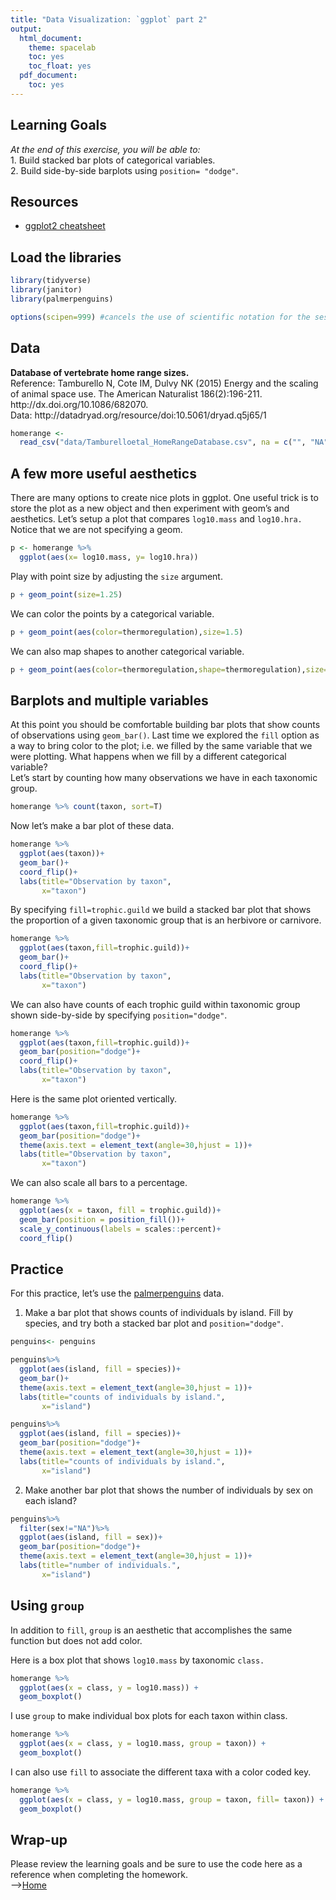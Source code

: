 ```yaml
---
title: "Data Visualization: `ggplot` part 2"
output:
  html_document:
    theme: spacelab
    toc: yes
    toc_float: yes
  pdf_document:
    toc: yes
---
```


## Learning Goals
*At the end of this exercise, you will be able to:*    
1. Build stacked bar plots of categorical variables.  
2. Build side-by-side barplots using `position= "dodge"`.  

## Resources
- [ggplot2 cheatsheet](https://www.rstudio.com/wp-content/uploads/2015/03/ggplot2-cheatsheet.pdf)

## Load the libraries
```r
library(tidyverse)
library(janitor)
library(palmerpenguins)
```

```r
options(scipen=999) #cancels the use of scientific notation for the session
```

## Data
**Database of vertebrate home range sizes.**  
Reference: Tamburello N, Cote IM, Dulvy NK (2015) Energy and the scaling of animal space use. The American Naturalist 186(2):196-211. http://dx.doi.org/10.1086/682070.  
Data: http://datadryad.org/resource/doi:10.5061/dryad.q5j65/1  
```r
homerange <- 
  read_csv("data/Tamburelloetal_HomeRangeDatabase.csv", na = c("", "NA", "\\"))
```

## A few more useful aesthetics
There are many options to create nice plots in ggplot. One useful trick is to store the plot as a new object and then experiment with geom's and aesthetics. Let's setup a plot that compares `log10.mass` and `log10.hra.` Notice that we are not specifying a geom.
```r
p <- homerange %>% 
  ggplot(aes(x= log10.mass, y= log10.hra))
```

Play with point size by adjusting the `size` argument.
```r
p + geom_point(size=1.25)
```

We can color the points by a categorical variable.
```r
p + geom_point(aes(color=thermoregulation),size=1.5)
```

We can also map shapes to another categorical variable.
```r
p + geom_point(aes(color=thermoregulation,shape=thermoregulation),size=1.5)
```

## Barplots and multiple variables
At this point you should be comfortable building bar plots that show counts of observations using `geom_bar()`. Last time we explored the `fill` option as a way to bring color to the plot; i.e. we filled by the same variable that we were plotting. What happens when we fill by a different categorical variable?  
Let's start by counting how many observations we have in each taxonomic group.
```r
homerange %>% count(taxon, sort=T)
```

Now let's make a bar plot of these data.
```r
homerange %>% 
  ggplot(aes(taxon))+
  geom_bar()+
  coord_flip()+
  labs(title="Observation by taxon",
       x="taxon")
```

By specifying `fill=trophic.guild` we build a stacked bar plot that shows the proportion of a given taxonomic group that is an herbivore or carnivore.
```r
homerange %>% 
  ggplot(aes(taxon,fill=trophic.guild))+
  geom_bar()+
  coord_flip()+
  labs(title="Observation by taxon",
       x="taxon")
```

We can also have counts of each trophic guild within taxonomic group shown side-by-side by specifying `position="dodge"`.
```r
homerange %>% 
  ggplot(aes(taxon,fill=trophic.guild))+
  geom_bar(position="dodge")+
  coord_flip()+
  labs(title="Observation by taxon",
       x="taxon")
```

Here is the same plot oriented vertically.
```r
homerange %>% 
  ggplot(aes(taxon,fill=trophic.guild))+
  geom_bar(position="dodge")+
  theme(axis.text = element_text(angle=30,hjust = 1))+
  labs(title="Observation by taxon",
       x="taxon")
```

We can also scale all bars to a percentage.
```r
homerange %>% 
  ggplot(aes(x = taxon, fill = trophic.guild))+
  geom_bar(position = position_fill())+ 
  scale_y_continuous(labels = scales::percent)+
  coord_flip()
```

## Practice
For this practice, let's use the [palmerpenguins](https://allisonhorst.github.io/palmerpenguins/articles/intro.html) data.  

1. Make a bar plot that shows counts of individuals by island. Fill by species, and try both a stacked bar plot and `position="dodge"`.
```r
penguins<- penguins
```

```r
penguins%>%
  ggplot(aes(island, fill = species))+
  geom_bar()+
  theme(axis.text = element_text(angle=30,hjust = 1))+
  labs(title="counts of individuals by island.",
       x="island")
```

```r
penguins%>%
  ggplot(aes(island, fill = species))+
  geom_bar(position="dodge")+
  theme(axis.text = element_text(angle=30,hjust = 1))+
  labs(title="counts of individuals by island.",
       x="island")
```

2. Make another bar plot that shows the number of individuals by sex on each island?
```r
penguins%>%
  filter(sex!="NA")%>%
  ggplot(aes(island, fill = sex))+
  geom_bar(position="dodge")+
  theme(axis.text = element_text(angle=30,hjust = 1))+
  labs(title="number of individuals.",
       x="island")
```

## Using `group`
In addition to `fill`, `group` is an aesthetic that accomplishes the same function but does not add color.

Here is a box plot that shows `log10.mass` by taxonomic `class.`
```r
homerange %>% 
  ggplot(aes(x = class, y = log10.mass)) +
  geom_boxplot()
```

I use `group` to make individual box plots for each taxon within class.
```r
homerange %>% 
  ggplot(aes(x = class, y = log10.mass, group = taxon)) +
  geom_boxplot()
```

I can also use `fill` to associate the different taxa with a color coded key.
```r
homerange %>% 
  ggplot(aes(x = class, y = log10.mass, group = taxon, fill= taxon)) +
  geom_boxplot()
```

## Wrap-up  
Please review the learning goals and be sure to use the code here as a reference when completing the homework.    
-->[Home](https://jmledford3115.github.io/datascibiol/)